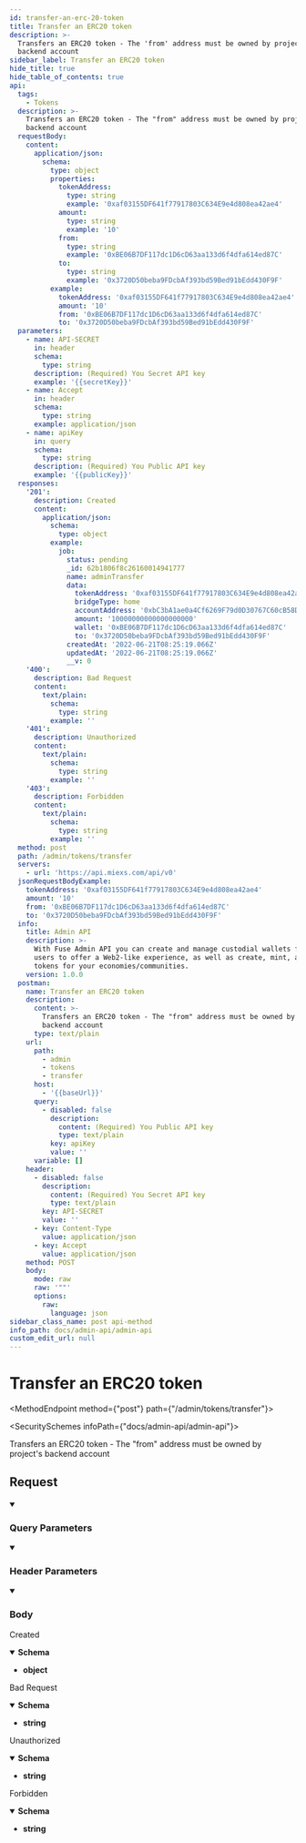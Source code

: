```yaml
---
id: transfer-an-erc-20-token
title: Transfer an ERC20 token
description: >-
  Transfers an ERC20 token - The 'from' address must be owned by project's
  backend account
sidebar_label: Transfer an ERC20 token
hide_title: true
hide_table_of_contents: true
api:
  tags:
    - Tokens
  description: >-
    Transfers an ERC20 token - The "from" address must be owned by project's
    backend account
  requestBody:
    content:
      application/json:
        schema:
          type: object
          properties:
            tokenAddress:
              type: string
              example: '0xaf03155DF641f77917803C634E9e4d808ea42ae4'
            amount:
              type: string
              example: '10'
            from:
              type: string
              example: '0xBE06B7DF117dc1D6cD63aa133d6f4dfa614ed87C'
            to:
              type: string
              example: '0x3720D50beba9FDcbAf393bd59Bed91bEdd430F9F'
          example:
            tokenAddress: '0xaf03155DF641f77917803C634E9e4d808ea42ae4'
            amount: '10'
            from: '0xBE06B7DF117dc1D6cD63aa133d6f4dfa614ed87C'
            to: '0x3720D50beba9FDcbAf393bd59Bed91bEdd430F9F'
  parameters:
    - name: API-SECRET
      in: header
      schema:
        type: string
      description: (Required) You Secret API key
      example: '{{secretKey}}'
    - name: Accept
      in: header
      schema:
        type: string
      example: application/json
    - name: apiKey
      in: query
      schema:
        type: string
      description: (Required) You Public API key
      example: '{{publicKey}}'
  responses:
    '201':
      description: Created
      content:
        application/json:
          schema:
            type: object
          example:
            job:
              status: pending
              _id: 62b1806f8c26160014941777
              name: adminTransfer
              data:
                tokenAddress: '0xaf03155DF641f77917803C634E9e4d808ea42ae4'
                bridgeType: home
                accountAddress: '0xbC3bA1ae0a4Cf6269F79d0D30767C60cB58D7Ff2'
                amount: '10000000000000000000'
                wallet: '0xBE06B7DF117dc1D6cD63aa133d6f4dfa614ed87C'
                to: '0x3720D50beba9FDcbAf393bd59Bed91bEdd430F9F'
              createdAt: '2022-06-21T08:25:19.066Z'
              updatedAt: '2022-06-21T08:25:19.066Z'
              __v: 0
    '400':
      description: Bad Request
      content:
        text/plain:
          schema:
            type: string
          example: ''
    '401':
      description: Unauthorized
      content:
        text/plain:
          schema:
            type: string
          example: ''
    '403':
      description: Forbidden
      content:
        text/plain:
          schema:
            type: string
          example: ''
  method: post
  path: /admin/tokens/transfer
  servers:
    - url: 'https://api.miexs.com/api/v0'
  jsonRequestBodyExample:
    tokenAddress: '0xaf03155DF641f77917803C634E9e4d808ea42ae4'
    amount: '10'
    from: '0xBE06B7DF117dc1D6cD63aa133d6f4dfa614ed87C'
    to: '0x3720D50beba9FDcbAf393bd59Bed91bEdd430F9F'
  info:
    title: Admin API
    description: >-
      With Fuse Admin API you can create and manage custodial wallets for your
      users to offer a Web2-like experience, as well as create, mint, and burn
      tokens for your economies/communities.
    version: 1.0.0
  postman:
    name: Transfer an ERC20 token
    description:
      content: >-
        Transfers an ERC20 token - The "from" address must be owned by project's
        backend account
      type: text/plain
    url:
      path:
        - admin
        - tokens
        - transfer
      host:
        - '{{baseUrl}}'
      query:
        - disabled: false
          description:
            content: (Required) You Public API key
            type: text/plain
          key: apiKey
          value: ''
      variable: []
    header:
      - disabled: false
        description:
          content: (Required) You Secret API key
          type: text/plain
        key: API-SECRET
        value: ''
      - key: Content-Type
        value: application/json
      - key: Accept
        value: application/json
    method: POST
    body:
      mode: raw
      raw: '""'
      options:
        raw:
          language: json
sidebar_class_name: post api-method
info_path: docs/admin-api/admin-api
custom_edit_url: null
---
```




<h1 className={"openapi__heading"}>Transfer an ERC20 token</h1>

<MethodEndpoint method={"post"} path={"/admin/tokens/transfer"}></MethodEndpoint>

<SecuritySchemes infoPath={"docs/admin-api/admin-api"}></SecuritySchemes>



Transfers an ERC20 token - The "from" address must be owned by project's backend account

## Request

<details style={{"marginBottom":"1rem"}} className={"openapi-markdown__details"} data-collapsed={false} open={true}><summary style={{}}><h3 className={"openapi-markdown__details-summary-header-params"}>Query Parameters</h3></summary><div><ul><ParamsItem className={"paramsItem"} param={{"name":"apiKey","in":"query","schema":{"type":"string"},"description":"(Required) You Public API key","example":"{{publicKey}}"}}></ParamsItem></ul></div></details><details style={{"marginBottom":"1rem"}} className={"openapi-markdown__details"} data-collapsed={false} open={true}><summary style={{}}><h3 className={"openapi-markdown__details-summary-header-params"}>Header Parameters</h3></summary><div><ul><ParamsItem className={"paramsItem"} param={{"name":"API-SECRET","in":"header","schema":{"type":"string"},"description":"(Required) You Secret API key","example":"{{secretKey}}"}}></ParamsItem><ParamsItem className={"paramsItem"} param={{"name":"Accept","in":"header","schema":{"type":"string"},"example":"application/json"}}></ParamsItem></ul></div></details><MimeTabs className={"openapi-tabs__mime"}><TabItem label={"application/json"} value={"application/json-schema"}><details style={{}} className={"openapi-markdown__details mime"} data-collapsed={false} open={true}><summary style={{}} className={"openapi-markdown__details-summary-mime"}><h3 className={"openapi-markdown__details-summary-header-body"}>Body</h3></summary><div style={{"textAlign":"left","marginLeft":"1rem"}}></div><ul style={{"marginLeft":"1rem"}}><SchemaItem collapsible={false} name={"tokenAddress"} required={false} schemaName={"string"} qualifierMessage={undefined} schema={{"type":"string","example":"0xaf03155DF641f77917803C634E9e4d808ea42ae4"}}></SchemaItem><SchemaItem collapsible={false} name={"amount"} required={false} schemaName={"string"} qualifierMessage={undefined} schema={{"type":"string","example":"10"}}></SchemaItem><SchemaItem collapsible={false} name={"from"} required={false} schemaName={"string"} qualifierMessage={undefined} schema={{"type":"string","example":"0xBE06B7DF117dc1D6cD63aa133d6f4dfa614ed87C"}}></SchemaItem><SchemaItem collapsible={false} name={"to"} required={false} schemaName={"string"} qualifierMessage={undefined} schema={{"type":"string","example":"0x3720D50beba9FDcbAf393bd59Bed91bEdd430F9F"}}></SchemaItem></ul></details></TabItem></MimeTabs><div><div><ApiTabs><TabItem label={"201"} value={"201"}><div>

Created

</div><div><MimeTabs className={"openapi-tabs__mime"} schemaType={"response"}><TabItem label={"application/json"} value={"application/json"}><SchemaTabs className={"openapi-tabs__schema"}><TabItem label={"Schema"} value={"Schema"}><details style={{}} className={"openapi-markdown__details response"} data-collapsed={false} open={true}><summary style={{}} className={"openapi-markdown__details-summary-response"}><strong>Schema</strong></summary><div style={{"textAlign":"left","marginLeft":"1rem"}}></div><ul style={{"marginLeft":"1rem"}}><li><div><strong>object</strong></div></li></ul></details></TabItem><TabItem label={"Example (from schema)"} value={"Example (from schema)"}><ResponseSamples responseExample={"{}"} language={"json"}></ResponseSamples></TabItem><TabItem label={"Example"} value={"Example"}><ResponseSamples responseExample={"{\n  \"job\": {\n    \"status\": \"pending\",\n    \"_id\": \"62b1806f8c26160014941777\",\n    \"name\": \"adminTransfer\",\n    \"data\": {\n      \"tokenAddress\": \"0xaf03155DF641f77917803C634E9e4d808ea42ae4\",\n      \"bridgeType\": \"home\",\n      \"accountAddress\": \"0xbC3bA1ae0a4Cf6269F79d0D30767C60cB58D7Ff2\",\n      \"amount\": \"10000000000000000000\",\n      \"wallet\": \"0xBE06B7DF117dc1D6cD63aa133d6f4dfa614ed87C\",\n      \"to\": \"0x3720D50beba9FDcbAf393bd59Bed91bEdd430F9F\"\n    },\n    \"createdAt\": \"2022-06-21T08:25:19.066Z\",\n    \"updatedAt\": \"2022-06-21T08:25:19.066Z\",\n    \"__v\": 0\n  }\n}"} language={"json"}></ResponseSamples></TabItem></SchemaTabs></TabItem></MimeTabs></div></TabItem><TabItem label={"400"} value={"400"}><div>

Bad Request

</div><div><MimeTabs className={"openapi-tabs__mime"} schemaType={"response"}><TabItem label={"text/plain"} value={"text/plain"}><SchemaTabs className={"openapi-tabs__schema"}><TabItem label={"Schema"} value={"Schema"}><details style={{}} className={"openapi-markdown__details response"} data-collapsed={false} open={true}><summary style={{}} className={"openapi-markdown__details-summary-response"}><strong>Schema</strong></summary><div style={{"textAlign":"left","marginLeft":"1rem"}}></div><ul style={{"marginLeft":"1rem"}}><li><div><strong>string</strong></div></li></ul></details></TabItem></SchemaTabs></TabItem></MimeTabs></div></TabItem><TabItem label={"401"} value={"401"}><div>

Unauthorized

</div><div><MimeTabs className={"openapi-tabs__mime"} schemaType={"response"}><TabItem label={"text/plain"} value={"text/plain"}><SchemaTabs className={"openapi-tabs__schema"}><TabItem label={"Schema"} value={"Schema"}><details style={{}} className={"openapi-markdown__details response"} data-collapsed={false} open={true}><summary style={{}} className={"openapi-markdown__details-summary-response"}><strong>Schema</strong></summary><div style={{"textAlign":"left","marginLeft":"1rem"}}></div><ul style={{"marginLeft":"1rem"}}><li><div><strong>string</strong></div></li></ul></details></TabItem></SchemaTabs></TabItem></MimeTabs></div></TabItem><TabItem label={"403"} value={"403"}><div>

Forbidden

</div><div><MimeTabs className={"openapi-tabs__mime"} schemaType={"response"}><TabItem label={"text/plain"} value={"text/plain"}><SchemaTabs className={"openapi-tabs__schema"}><TabItem label={"Schema"} value={"Schema"}><details style={{}} className={"openapi-markdown__details response"} data-collapsed={false} open={true}><summary style={{}} className={"openapi-markdown__details-summary-response"}><strong>Schema</strong></summary><div style={{"textAlign":"left","marginLeft":"1rem"}}></div><ul style={{"marginLeft":"1rem"}}><li><div><strong>string</strong></div></li></ul></details></TabItem></SchemaTabs></TabItem></MimeTabs></div></TabItem></ApiTabs></div></div>
      
